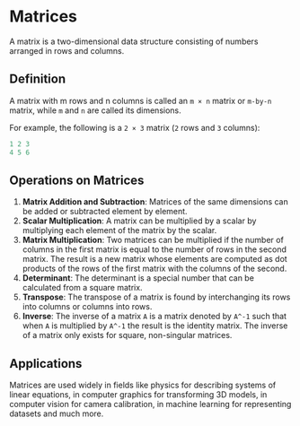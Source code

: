 # Matrices

A matrix is a two-dimensional data structure consisting of numbers arranged in rows and columns.

## Definition

A matrix with m rows and n columns is called an `m × n` matrix or `m-by-n` matrix, while `m` and `n` are called its dimensions.

For example, the following is a `2 × 3` matrix (`2` rows and `3` columns):
```python
1 2 3
4 5 6
```
## Operations on Matrices

1. **Matrix Addition and Subtraction**: Matrices of the same dimensions can be added or subtracted element by element.
2. **Scalar Multiplication**: A matrix can be multiplied by a scalar by multiplying each element of the matrix by the scalar.
3. **Matrix Multiplication**: Two matrices can be multiplied if the number of columns in the first matrix is equal to the number of rows in the second matrix. The result is a new matrix whose elements are computed as dot products of the rows of the first matrix with the columns of the second.
4. **Determinant**: The determinant is a special number that can be calculated from a square matrix.
5. **Transpose**: The transpose of a matrix is found by interchanging its rows into columns or columns into rows.
6. **Inverse**: The inverse of a matrix `A` is a matrix denoted by `A^-1` such that when `A` is multiplied by `A^-1` the result is the identity matrix. The inverse of a matrix only exists for square, non-singular matrices.

## Applications

Matrices are used widely in fields like physics for describing systems of linear equations, in computer graphics for transforming 3D models, in computer vision for camera calibration, in machine learning for representing datasets and much more.
